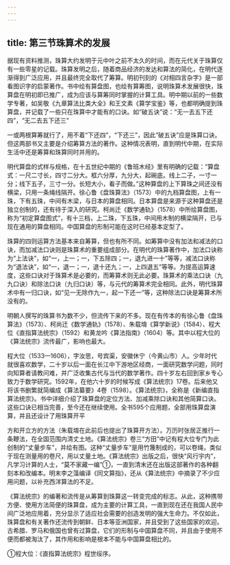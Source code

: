 ```yaml
---
---
---
```

title: 第三节珠算术的发展
---



据现有资料推测，珠算大约发明于元中叶之前不太久的时间，而在元代关于珠算仅有一些零星的记载。珠算发明之后，随着商品经济的发达和算法的简化，在明代逐渐得到广泛应用，并且最终完全取代了筹算。明初刊刻的《对相四言杂字》是一部看图识字的启蒙著作。书中绘有算盘图，也绘有算筹图，说明珠算术发展很快，珠算盘在明初即已推广，成为应该与算筹同时掌握的计算工具。明中期以前的一些数学专著，如吴敬《九章算法比类大全》和王文素《算学宝鉴》等，也都明确提到珠算盘，并记载了一些只在珠算中才能有的口诀。如“破五诀”说：“无一去五下还四”，“无二去五下还三”

一或两根算筹就行了，用不着“下还四”，“下还三”，因此“破五诀”应是珠算口诀。但这两部书又主要是介绍筹算方法的著作。这种情况表明，直到明代中期，在实际生活中还是筹算和珠算同时并用的。

明代算盘的式样与规格，在十五世纪中期的《鲁班木经》里有明确的记载：“算盘式：一尺二寸长，四寸二分大。框六分厚，九分大，起碗底。线上二子，一寸一分；线下五子，三寸一分。长短大小，看子而做。”这种算盘的上下算珠之间还没有横梁，只用一条绳线隔开。徐心鲁《盘珠算法》（1573）中的九档算盘图，上有一珠，下有五珠，中间有木梁，与日本的算盘相同。日本算盘是来源于这种算盘还是独立创制的，还有待于深入的研究。柯尚迁《数学通轨》（1578）中所绘算盘图，称为“初定算盘图式”，有十三档，上二珠，下五珠，中间用木制的横梁隔开，已与现在通用的算盘相同。中国算盘的形制可能在这时已经基本定型了。

珠算的四则运算方法基本来自筹算，但也有所不同。如筹算中没有加法和减法的口诀，而加减法口诀则是珠算术的重要组成部分。在明代的珠算著作中，加法口诀称为“上法诀”，如“一，上一；一，下五除四；一，退九进一十”等等，减法口诀称为“退法诀”，如“一，退一；一，退十还九；一，上四退五”等等。为提高运算速度，这些口诀对于珠算术是必要的，而筹算术则无此必要。珠算术的乘法口诀（九九口诀）和除法口诀（九归口诀）等，与元代的筹算术完全相同。此外，明代珠算术中有一归口诀，如“见一无除作九一，起一下还一”等，这种除法口诀是筹算术所没有的。

明朝人撰写的珠算书为数不少，但流传下来的不多。现在有传本的有徐心鲁《盘珠算法》（1573）、柯尚迁《数学通轨》（1578）、朱载堉《算学新说》（1584）、程大位《直指算法统宗》（1592）和黄龙吟《算法指南》（1604）等。其中以程大位的《算法统宗》流传最广，影响也最大。

程大位（1533—1606），字汝思，号宾渠，安徽休宁（今黄山市）人。少年时代就很喜欢数学，二十岁以后一面在长江中下游地区经商，一面研究数学问题，同时向知算者请教问难，并广泛收集古代与当代的数学著作。四十岁左右回到家乡专心致力于数学研究。1592年，在他六十岁的时候写成《算法统宗》17卷。后来他又将该书删繁就简编成《算法纂要》4卷（1598）。《算法统宗》，全称是《新编直指算法统宗》。书中详细介绍了珠算盘的定位方法、加减乘除口诀和其他简算口诀。这些口诀已相当完善，至今还在继续使用。全书595个应用题，全部用珠算盘演算，并且还设计了用珠算开平

方和开立方的方法（朱载堉在此前后也提出了珠算开方法）。万历时张居正推行一条鞭法，在全国范围内清丈土地。《算法统宗》卷三“方田”中记有程大位专门为此创制的“丈量步车”，并绘有图。这种“丈量步车”是用竹篾制成的，可以卷绳，类似于现在测量用的卷尺，用以丈量土地。《算法统宗》出版之后，很快“风行宇内”，凡学习计算的人士，“莫不家藏一编”①，一直到清末还在出版这部著作的各种翻刻本和改编本。明末李之藻编译《同文算指》，还从《算法统宗》中摘录了不少应用问题，以补充西洋算法的不足。

《算法统宗》的编著和流传是从筹算到珠算这一转变完成的标志。从此，这种携带方便、使用方法简便的珠算盘，成为主要的计算工具，一直到现在还在我国人民中间广泛地应用着，充分显示了适应社会需要的创造发明的强大生命力。不仅如此，珠算盘和有关著作还流传到朝鲜、日本等亚洲国家，并且受到了这些国家的欢迎。古希腊、罗马和俄国也曾有过算盘，它们的形制与中国算盘不同，并且由于使用不便而都被淘汰了，其作用和影响是根本不能与中国算盘相比的。

①程大位：《直指算法统宗》程世绥序。